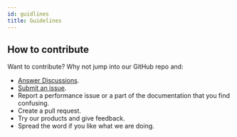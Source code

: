 ```yaml
---
id: guidlines
title: Guidelines
---
```


## How to contribute

Want to contribute? Why not jump into our GitHub repo and:

- [Answer Discussions](https://github.com/karrioapi/karrio/discussions).
- [Submit an issue](https://github.com/karrioapi/karrio/issues).
- Report a performance issue or a part of the documentation that you find confusing.
- Create a pull request.
- Try our products and give feedback.
- Spread the word if you like what we are doing.

